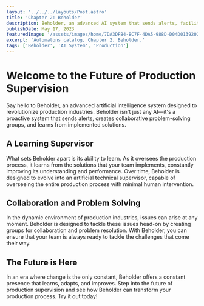 ```yaml
---
layout: '../../../layouts/Post.astro'
title: 'Chapter 2: Beholder'
description: Beholder, an advanced AI system that sends alerts, facilitates collaboration, and learns from solutions to become an artificial technical supervisor.
publishDate: May 17, 2023
featuredImage: '/assets/images/home/7DA3DFB4-BC7F-4DA5-988D-D04D01392022.gif'
excerpt: 'Automatons catalog, Chapter 2, Beholder.'
tags: ['Beholder', 'AI System', 'Production']
---
```



<YouTubeEmbed url="https://www.youtube.com/watch?v=g-YHjLTebqw" rounded />

# Welcome to the Future of Production Supervision

Say hello to Beholder, an advanced artificial intelligence system designed to revolutionize production industries. Beholder isn't just any AI—it's a proactive system that sends alerts, creates collaborative problem-solving groups, and learns from implemented solutions.

## A Learning Supervisor

What sets Beholder apart is its ability to learn. As it oversees the production process, it learns from the solutions that your team implements, constantly improving its understanding and performance. Over time, Beholder is designed to evolve into an artificial technical supervisor, capable of overseeing the entire production process with minimal human intervention.

## Collaboration and Problem Solving

In the dynamic environment of production industries, issues can arise at any moment. Beholder is designed to tackle these issues head-on by creating groups for collaboration and problem resolution. With Beholder, you can ensure that your team is always ready to tackle the challenges that come their way.

## The Future is Here

In an era where change is the only constant, Beholder offers a constant presence that learns, adapts, and improves. Step into the future of production supervision and see how Beholder can transform your production process. Try it out today!
